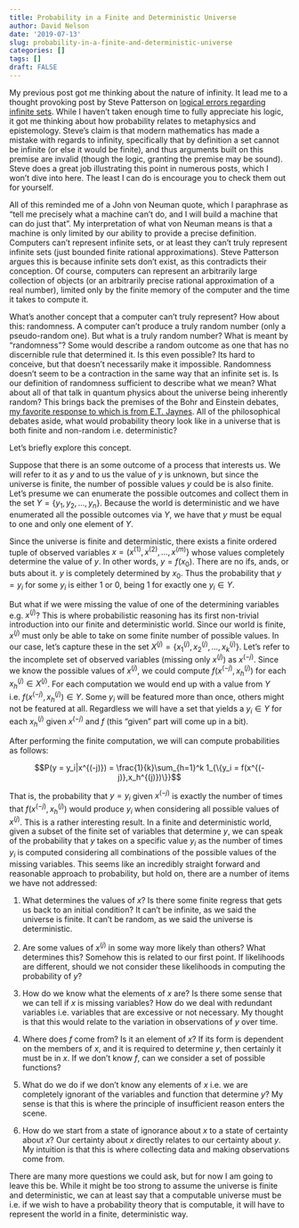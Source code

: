 ```yaml
---
title: Probability in a Finite and Deterministic Universe
author: David Nelson
date: '2019-07-13'
slug: probability-in-a-finite-and-deterministic-universe
categories: []
tags: []
draft: FALSE
---
```


My previous post got me thinking about the nature of infinity. It lead me to a thought provoking post by Steve Patterson on [logical errors regarding infinite sets](http://steve-patterson.com/cantor-wrong-no-infinite-sets/). While I haven't taken enough time to fully appreciate his logic, it got me thinking about how probability relates to metaphysics and epistemology. Steve's claim is that modern mathematics has made a mistake with regards to infinity, specifically that by definition a set cannot be infinite (or else it would be finite), and thus arguments built on this premise are invalid (though the logic, granting the premise may be sound). Steve does a great job illustrating this point in numerous posts, which I won't dive into here. The least I can do is encourage you to check them out for yourself.

All of this reminded me of a John von Neuman quote, which I paraphrase as "tell me precisely what a machine can't do, and I will build a machine that can do just that". My interpretation of what von Neuman means is that a machine is only limited by our ability to provide a precise definition. Computers can't represent infinite sets, or at least they can't truly represent infinite sets (just bounded finite rational approximations). Steve Patterson argues this is because infinite sets don't exist, as this contradicts their conception. Of course, computers can represent an arbitrarily large collection of objects (or an arbitrarily precise rational approximation of a real number), limited only by the finite memory of the computer and the time it takes to compute it. 

What's another concept that a computer can't truly represent? How about this: randomness. A computer can't produce a truly random number (only a pseudo-random one). But what is a truly random number? What is meant by "randomness"? Some would describe a random outcome as one that has no discernible rule that determined it. Is this even possible? Its hard to conceive, but that doesn't necessarily make it impossible. Randomness doesn't seem to be a contraction in the same way that an infinite set is. Is our definition of randomness sufficient to describe what we mean? What about all of that talk in quantum physics about the universe being inherently random? This brings back the premises of the Bohr and Einstein debates, [my favorite response to which is from E.T.  Jaynes](https://bayes.wustl.edu/etj/articles/cmystery.pdf). All of the philosophical debates aside, what would probability theory look like in a universe that is both finite and non-random i.e. deterministic?

Let's briefly explore this concept.

Suppose that there is an some outcome of a process that interests us. We will refer to it as $y$ and to us the value of $y$ is unknown, but since the universe is finite, the number of possible values $y$ could be is also finite. Let's presume we can enumerate the possible outcomes and collect them in the set $Y = \{y_1, y_2,...,y_n\}$. Because the world is deterministic and we have enumerated all the possible outcomes via $Y$, we have that $y$ must be equal to one and only one element of $Y$. 

Since the universe is finite and deterministic, there exists a finite ordered tuple of observed variables $x = (x^{(1)},x^{(2)},...,x^{(m)}\}$ whose values completely determine the value of $y$. In other words, $y = f(x_0)$. There are no ifs, ands, or buts about it. $y$ is completely determined by $x_0$. Thus the probability that $y = y_i$ for some $y_i$ is either $1$ or $0$, being $1$ for exactly one $y_i \in Y$. 

But what if we were missing the value of one of the determining variables e.g. $x^{(j)}$? This is where probabilistic reasoning has its first non-trivial introduction into our finite and deterministic world. Since our world is finite, $x^{(j)}$ must only be able to take on some finite number of possible values. In our case, let's capture these in the set $X^{(j)} = \{x^{(j)}_1, x^{(j)}_2,..., x^{(j)}_k\}$. Let's refer to the incomplete set of observed variables (missing only $x^{(j)}$) as $x^{(-j)}$. Since we know the possible values of $x^{(j)}$, we could compute $f(x^{(-j)},x_h^{(j)})$ for each $x_h^{(j)} \in X^{(j)}$. For each computation we would end up with a value from $Y$ i.e. $f(x^{(-j)},x_h^{(j)}) \in Y$. Some $y_i$ will be featured more than once, others might not be featured at all. Regardless we will have a set that yields a $y_i \in Y$ for each $x_h^{(j)}$ given $x^{(-j)}$ and $f$ (this "given" part will come up in a bit).

After performing the finite computation, we will can compute probabilities as follows: 

$$P(y = y_i|x^{(-j)}) = \frac{1}{k}\sum_{h=1}^k 1_{\{y_i = f(x^{(-j)},x_h^{(j)})\}}$$

That is, the probability that $y = y_i$ given $x^{(-j)}$ is exactly the number of times that $f(x^{(-j)},x_h^{(j)})$ would produce $y_i$ when considering all possible values of $x^{(j)}$. This is a rather interesting result. In a finite and deterministic world, given a subset of the finite set of variables that determine $y$, we can speak of the probability that $y$ takes on a specific value $y_i$ as the number of times $y_i$ is computed considering all combinations of the possible values of the missing variables. This seems like an incredibly straight forward and reasonable approach to probability, but hold on, there are a number of items we have not addressed:

1. What determines the values of $x$? Is there some finite regress that gets us back to an initial condition? It can't be infinite, as we said the universe is finite. It can't be random, as we said the universe is deterministic.

2. Are some values of $x^{(j)}$ in some way more likely than others? What determines this? Somehow this is related to our first point. If likelihoods are different, should we not consider these likelihoods in computing the probability of $y$?

3. How do we know what the elements of $x$ are? Is there some sense that we can tell if $x$ is missing variables? How do we deal with redundant variables i.e. variables that are excessive or not necessary. My thought is that this would relate to the variation in observations of $y$ over time.

4. Where does $f$ come from? Is it an element of $x$? If its form is dependent on the members of $x$, and it is required to determine $y$, then certainly it must be in $x$. If we don't know $f$, can we consider a set of possible functions?

5. What do we do if we don't know any elements of $x$ i.e. we are completely ignorant of the variables and function that determine $y$? My sense is that this is where the principle of insufficient reason enters the scene.

6. How do we start from a state of ignorance about $x$ to a state of certainty about $x$? Our certainty about $x$ directly relates to our certainty about $y$. My intuition is that this is where collecting data and making observations come from.

There are many more questions we could ask, but for now I am going to leave this be. While it might be too strong to assume the universe is finite and deterministic, we can at least say that a computable universe must be i.e. if we wish to have a probability theory that is computable, it will have to represent the world in a finite, deterministic way.

